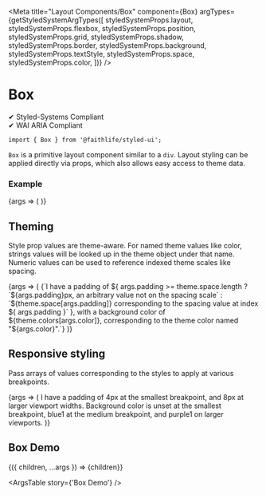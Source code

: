

<Meta
	title="Layout Components/Box"
	component={Box}
	argTypes={getStyledSystemArgTypes([
		styledSystemProps.layout,
		styledSystemProps.flexbox,
		styledSystemProps.position,
		styledSystemProps.grid,
		styledSystemProps.shadow,
		styledSystemProps.border,
		styledSystemProps.background,
		styledSystemProps.textStyle,
		styledSystemProps.space,
		styledSystemProps.color,
	])}
/>

# Box

✔ Styled-Systems Compliant  
✔ WAI ARIA Compliant

`import { Box } from '@faithlife/styled-ui';`

`Box` is a primitive layout component similar to a `div`. Layout styling can be applied directly via props, which also allows easy access to theme data.

### Example

<Canvas>
	<Story name="Layout Example" args={{ width: '200px', backgroundColor: 'green1' }}>
		{args => (
			<Box display="flex" height="100px" boxShadow={1}>
				<Box flex={1} bg="blue1" borderRight={1} />
				<Box {...args} />
			</Box>
		)}
	</Story>
</Canvas>

## Theming

Style prop values are theme-aware. For named theme values like color, strings values will be looked up in the theme object under that name. Numeric values can be used to reference indexed theme scales like spacing.

<Canvas>
	<Story name="Theming Example" args={{ border: 1, padding: 3, color: 'teal5' }}>
		{args => (
			<Box {...args}>
				{`I have a padding of ${
					args.padding >= theme.space.length
						? `${args.padding}px, an arbitrary value not on the spacing scale`
						: `${theme.space[args.padding]} corresponding to the spacing value at index ${
								args.padding
						  }`
				}, with a background
				color of ${theme.colors[args.color]}, corresponding to the theme color named "${args.color}".`}
			</Box>
		)}
	</Story>
</Canvas>

## Responsive styling

Pass arrays of values corresponding to the styles to apply at various breakpoints.

<Canvas>
	<Story
		name="Responsive Styling Example"
		args={{ padding: [2, 3], backgroundColor: ['teal5', 'blue1', 'purple1'] }}
		argTypes={{
			...resetArgTypes,
			padding: { control: { type: 'array' } },
			backgroundColor: { control: { type: 'array' } },
		}}
	>
		{args => (
			<Box border={1} {...args}>
				I have a padding of 4px at the smallest breakpoint, and 8px at larger viewport widths.
				Background color is unset at the smallest breakpoint, blue1 at the medium breakpoint, and
				purple1 on larger viewports.
			</Box>
		)}
	</Story>
</Canvas>

## Box Demo

<Canvas>
	<Story
		name="Box Demo"
		args={{ padding: 3, backgroundColor: 'purple1', width: '100%', height: '50px', border: 1 }}
		argTypes={{ children: { control: { type: 'text' } } }}
	>
		{({ children, ...args }) => <Box {...args}>{children}</Box>}
	</Story>
</Canvas>

<ArgsTable story={'Box Demo'} />
